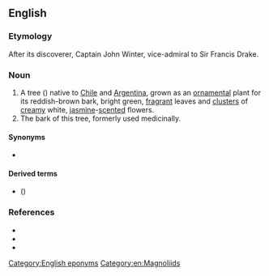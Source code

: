 ==English==

===Etymology===
After its discoverer, Captain John Winter, vice-admiral to Sir Francis Drake.

===Noun===
{{en-noun|head=[[Winter]]'s [[bark]]|-}}

# A tree ({{taxlink|Drimys winteri|species|noshow=1}}) native to [[Chile]] and [[Argentina]], grown as an [[ornamental]] plant for its reddish-brown bark, bright green, [[fragrant]] leaves and [[cluster]]s of [[creamy]] white, [[jasmine]]-[[scented]] flowers.
# The bark of this tree, formerly used medicinally.

====Synonyms====
* {{sense|tree}} {{vern|Winter's bark tree}}

====Derived terms====
* {{vern|false Winter's bark}} ({{taxlink|Cinnamodendron corticosum|species|ver=180503}})

===References===
* {{pedia|i=1|Drimys winteri}}
* {{specieslite|i=1|Drimys winteri}}
* {{commonslite|i=1|Drimys winteri}}

[[Category:English eponyms]]
[[Category:en:Magnoliids]]
